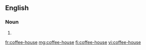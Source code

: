 ==English==

===Noun===
{{en-noun|head=[[coffee]]-[[house]]}}

# {{alternative spelling of|coffeehouse|lang=en}}

[[fr:coffee-house]]
[[mg:coffee-house]]
[[fi:coffee-house]]
[[vi:coffee-house]]